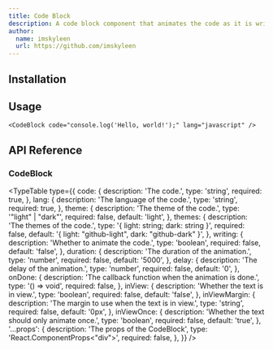 ```yaml
---
title: Code Block
description: A code block component that animates the code as it is written.
author:
  name: imskyleen
  url: https://github.com/imskyleen
---
```


<ComponentPreview name="demo-primitives-animate-code-block" />

## Installation

<ComponentInstallation name="primitives-animate-code-block" />

## Usage

```tsx
<CodeBlock code="console.log('Hello, world!');" lang="javascript" />
```

## API Reference

### CodeBlock

<TypeTable
  type={{
    code: {
      description: 'The code.',
      type: 'string',
      required: true,
    },
    lang: {
      description: 'The language of the code.',
      type: 'string',
      required: true,
    },
    theme: {
      description: 'The theme of the code.',
      type: '"light" | "dark"',
      required: false,
      default: 'light',
    },
    themes: {
      description: 'The themes of the code.',
      type: '{ light: string; dark: string }',
      required: false,
      default: '{ light: "github-light", dark: "github-dark" }',
    },
    writing: {
      description: 'Whether to animate the code.',
      type: 'boolean',
      required: false,
      default: 'false',
    },
    duration: {
      description: 'The duration of the animation.',
      type: 'number',
      required: false,
      default: '5000',
    },
    delay: {
      description: 'The delay of the animation.',
      type: 'number',
      required: false,
      default: '0',
    },
    onDone: {
      description: 'The callback function when the animation is done.',
      type: '() => void',
      required: false,
    },
    inView: {
      description: 'Whether the text is in view.',
      type: 'boolean',
      required: false,
      default: 'false',
    },
    inViewMargin: {
      description: 'The margin to use when the text is in view.',
      type: 'string',
      required: false,
      default: '0px',
    },
    inViewOnce: {
      description: 'Whether the text should only animate once.',
      type: 'boolean',
      required: false,
      default: 'true',
    },
    '...props': {
      description: 'The props of the CodeBlock',
      type: 'React.ComponentProps<"div">',
      required: false,
    },
  }}
/>
